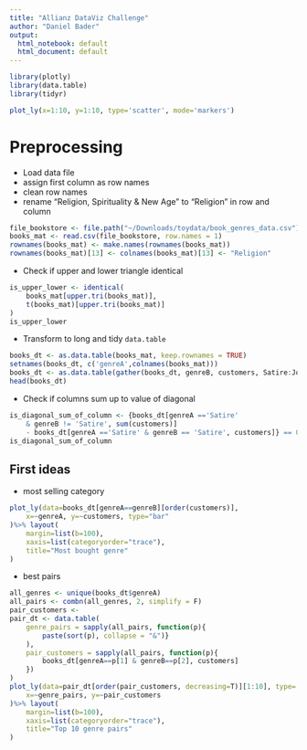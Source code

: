 ```yaml
---
title: "Allianz DataViz Challenge"
author: "Daniel Bader"
output:
  html_notebook: default
  html_document: default
---
```


```r
library(plotly)
library(data.table)
library(tidyr)
```


```r
plot_ly(x=1:10, y=1:10, type='scatter', mode='markers')
```

# Preprocessing

* Load data file
* assign first column as row names
* clean row names
* rename "Religion, Spirituality & New Age" to "Religion" in row and column

```r
file_bookstore <- file.path("~/Downloads/toydata/book_genres_data.csv")
books_mat <- read.csv(file_bookstore, row.names = 1)
rownames(books_mat) <- make.names(rownames(books_mat))
rownames(books_mat)[13] <- colnames(books_mat)[13] <- "Religion"
```

* Check if upper and lower triangle identical

```r
is_upper_lower <- identical(
    books_mat[upper.tri(books_mat)], 
    t(books_mat)[upper.tri(books_mat)]
)
is_upper_lower
```

* Transform to long and tidy `data.table`

```r
books_dt <- as.data.table(books_mat, keep.rownames = TRUE)
setnames(books_dt, c('genreA',colnames(books_mat)))
books_dt <- as.data.table(gather(books_dt, genreB, customers, Satire:Journals))
head(books_dt)
```

* Check if columns sum up to value of diagonal

```r
is_diagonal_sum_of_column <- {books_dt[genreA =='Satire' 
    & genreB != 'Satire', sum(customers)] 
    - books_dt[genreA =='Satire' & genreB == 'Satire', customers]} == 0
is_diagonal_sum_of_column
```


## First ideas

* most selling category

```r
plot_ly(data=books_dt[genreA==genreB][order(customers)], 
    x=~genreA, y=~customers, type="bar"
)%>% layout(
    margin=list(b=100), 
    xaxis=list(categoryorder="trace"),
    title="Most bought genre"
)
```

* best pairs

```r
all_genres <- unique(books_dt$genreA)
all_pairs <- combn(all_genres, 2, simplify = F)
pair_customers <- 
pair_dt <- data.table(
    genre_pairs = sapply(all_pairs, function(p){
        paste(sort(p), collapse = "&")}
    ),
    pair_customers = sapply(all_pairs, function(p){
        books_dt[genreA==p[1] & genreB==p[2], customers]
    })
)
plot_ly(data=pair_dt[order(pair_customers, decreasing=T)][1:10], type='bar', 
    x=~genre_pairs, y=~pair_customers
)%>% layout(
    margin=list(b=100), 
    xaxis=list(categoryorder="trace"),
    title="Top 10 genre pairs"
)
```

